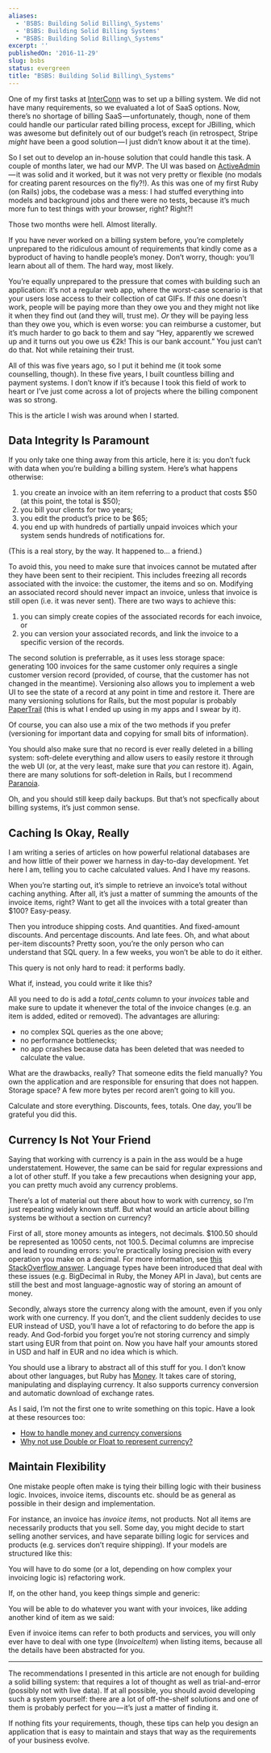 ```yaml
---
aliases:
  - 'BSBS: Building Solid Billing\_Systems'
  - 'BSBS: Building Solid Billing Systems'
  - "BSBS: Building Solid Billing\_Systems"
excerpt: ''
publishedOn: '2016-11-29'
slug: bsbs
status: evergreen
title: "BSBS: Building Solid Billing\_Systems"
---
```

One of my first tasks at [InterConn](http://www.interconn.it) was to set up a billing system. We did not have many requirements, so we evaluated a lot of SaaS options. Now, there’s no shortage of billing SaaS — unfortunately, though, none of them could handle our particular rated billing process, except for JBilling, which was awesome but definitely out of our budget’s reach (in retrospect, Stripe _might_ have been a good solution — I just didn’t know about it at the time).

So I set out to develop an in-house solution that could handle this task. A couple of months later, we had our MVP. The UI was based on [ActiveAdmin](http://activeadmin.info) — it was solid and it worked, but it was not very pretty or flexible (no modals for creating parent resources on the fly?!). As this was one of my first Ruby (on Rails) jobs, the codebase was a mess: I had stuffed everything into models and background jobs and there were no tests, because it’s much more fun to test things with your browser, right? Right?!

Those two months were hell. Almost literally.

If you have never worked on a billing system before, you’re completely unprepared to the ridiculous amount of requirements that kindly come as a byproduct of having to handle people’s money. Don’t worry, though: you’ll learn about all of them. The hard way, most likely.

You’re equally unprepared to the pressure that comes with building such an application: it’s not a regular web app, where the worst-case scenario is that your users lose access to their collection of cat GIFs. If _this_ one doesn’t work, people will be paying more than they owe you and they might not like it when they find out (and they will, trust me). _Or_ they will be paying less than they owe you, which is even worse: you can reimburse a customer, but it’s much harder to go back to them and say “Hey, apparently we screwed up and it turns out you owe us €2k! This is our bank account.” You just can’t do that. Not while retaining their trust.

All of this was five years ago, so I put it behind me (it took some counselling, though). In these five years, I built countless billing and payment systems. I don’t know if it’s because I took this field of work to heart or I’ve just come across a lot of projects where the billing component was so strong.

This is the article I wish was around when I started.

## Data Integrity Is Paramount

If you only take one thing away from this article, here it is: you don’t fuck with data when you’re building a billing system. Here’s what happens otherwise:

1. you create an invoice with an item referring to a product that costs $50 (at this point, the total is $50);
2. you bill your clients for two years;
3. you edit the product’s price to be $65;
4. you end up with hundreds of partially unpaid invoices which your system sends hundreds of notifications for.

(This is a real story, by the way. It happened to… a friend.)

To avoid this, you need to make sure that invoices cannot be mutated after they have been sent to their recipient. This includes freezing all records associated with the invoice: the customer, the items and so on. Modifying an associated record should never impact an invoice, unless that invoice is still open (i.e. it was never sent). There are two ways to achieve this:

1. you can simply create copies of the associated records for each invoice, or
2. you can version your associated records, and link the invoice to a specific version of the records.

The second solution is preferrable, as it uses less storage space: generating 100 invoices for the same customer only requires a single customer version record (provided, of course, that the customer has not changed in the meantime). Versioning also allows you to implement a web UI to see the state of a record at any point in time and restore it. There are many versioning solutions for Rails, but the most popular is probably [PaperTrail](https://github.com/airblade/paper_trail) (this is what I ended up using in my apps and I swear by it).

Of course, you can also use a mix of the two methods if you prefer (versioning for important data and copying for small bits of information).

You should also make sure that no record is ever really deleted in a billing system: soft-delete everything and allow users to easily restore it through the web UI (or, at the very least, make sure that _you_ can restore it). Again, there are many solutions for soft-deletion in Rails, but I recommend [Paranoia](https://github.com/rubysherpas/paranoia).

Oh, and you should still keep daily backups. But that’s not specfically about billing systems, it’s just common sense.

## Caching Is Okay, Really

I am writing a series of articles on how powerful relational databases are and how little of their power we harness in day-to-day development. Yet here I am, telling you to cache calculated values. And I have my reasons.

When you’re starting out, it’s simple to retrieve an invoice’s total without caching anything. After all, it’s just a matter of summing the amounts of the invoice items, right? Want to get all the invoices with a total greater than $100? Easy-peasy.

Then you introduce shipping costs. And quantities. And fixed-amount discounts. And percentage discounts. And late fees. Oh, and what about per-item discounts? Pretty soon, you’re the only person who can understand that SQL query. In a few weeks, you won’t be able to do it either.

This query is not only hard to read: it performs badly.

What if, instead, you could write it like this?

All you need to do is add a _total_cents_ column to your _invoices_ table and make sure to update it whenever the total of the invoice changes (e.g. an item is added, edited or removed). The advantages are alluring:

- no complex SQL queries as the one above;
- no performance bottlenecks;
- no app crashes because data has been deleted that was needed to calculate the value.

What are the drawbacks, really? That someone edits the field manually? You own the application and are responsible for ensuring that does not happen. Storage space? A few more bytes per record aren’t going to kill you.

Calculate and store everything. Discounts, fees, totals. One day, you’ll be grateful you did this.

## Currency Is Not Your Friend

Saying that working with currency is a pain in the ass would be a huge understatement. However, the same can be said for regular expressions and a lot of other stuff. If you take a few precautions when designing your app, you can pretty much avoid any currency problems.

There’s a lot of material out there about how to work with currency, so I’m just repeating widely known stuff. But what would an article about billing systems be without a section on currency?

First of all, store money amounts as integers, not decimals. $100.50 should be represented as 10050 cents, not 100.5. Decimal columns are imprecise and lead to rounding errors: you’re practically losing precision with every operation you make on a decimal. For more information, see [this StackOverflow answer](http://stackoverflow.com/a/3730040/705588). Language types have been introduced that deal with these issues (e.g. BigDecimal in Ruby, the Money API in Java), but cents are still the best and most language-agnostic way of storing an amount of money.

Secondly, always store the currency along with the amount, even if you only work with one currency. If you don’t, and the client suddenly decides to use EUR instead of USD, you’ll have a lot of refactoring to do before the app is ready. And God-forbid you forget you’re not storing currency and simply start using EUR from that point on. Now you have half your amounts stored in USD and half in EUR and no idea which is which.

You should use a library to abstract all of this stuff for you. I don’t know about other languages, but Ruby has [Money](https://github.com/RubyMoney/money). It takes care of storing, manipulating and displaying currency. It also supports currency conversion and automatic download of exchange rates.

As I said, I’m not the first one to write something on this topic. Have a look at these resources too:

- [How to handle money and currency conversions](http://www.yacoset.com/how-to-handle-currency-conversions)
- [Why not use Double or Float to represent currency?](http://stackoverflow.com/questions/3730019/why-not-use-double-or-float-to-represent-currency)

## Maintain Flexibility

One mistake people often make is tying their billing logic with their business logic. Invoices, invoice items, discounts etc. should be as general as possible in their design and implementation.

For instance, an invoice has _invoice items_, not products. Not all items are necessarily products that you sell. Some day, you might decide to start selling another services, and have separate billing logic for services and products (e.g. services don’t require shipping). If your models are structured like this:

You will have to do some (or a lot, depending on how complex your invoicing logic is) refactoring work.

If, on the other hand, you keep things simple and generic:

You will be able to do whatever you want with your invoices, like adding another kind of item as we said:

Even if invoice items can refer to both products and services, you will only ever have to deal with one type (_InvoiceItem_) when listing items, because all the details have been abstracted for you.

---

The recommendations I presented in this article are not enough for building a solid billing system: that requires a lot of thought as well as trial-and-error (possibly not with live data). If at all possible, you should avoid developing such a system yourself: there are a lot of off-the-shelf solutions and one of them is probably perfect for you — it’s just a matter of finding it.

If nothing fits your requirements, though, these tips can help you design an application that is easy to maintain and stays that way as the requirements of your business evolve.
